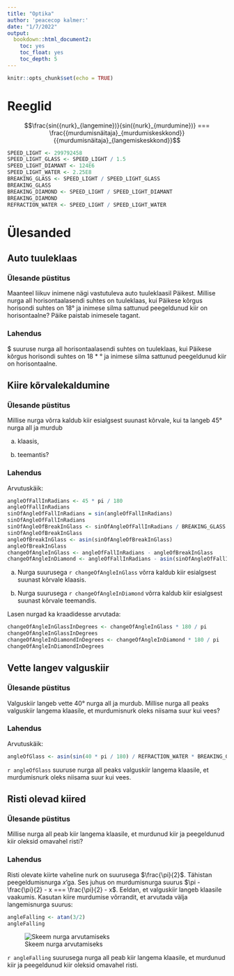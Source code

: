 ```yaml
---
title: "Optika"
author: 'peacecop kalmer:'
date: "1/7/2022"
output:
  bookdown::html_document2:
    toc: yes
    toc_float: yes
    toc_depth: 5
---
```


```r
knitr::opts_chunk$set(echo = TRUE)
```

# Reeglid

$$\frac{sin({nurk}_{langemine})}{sin({nurk}_{murdumine})} === \frac{{murdumisnäitaja}_{murdumiskeskkond}}{{murdumisnäitaja}_{langemiskeskkond}}$$

```r
SPEED_LIGHT <- 299792458
SPEED_LIGHT_GLASS <- SPEED_LIGHT / 1.5
SPEED_LIGHT_DIAMANT <- 124E6
SPEED_LIGHT_WATER <- 2.25E8
BREAKING_GLASS <- SPEED_LIGHT / SPEED_LIGHT_GLASS
BREAKING_GLASS
BREAKING_DIAMOND <- SPEED_LIGHT / SPEED_LIGHT_DIAMANT
BREAKING_DIAMOND
REFRACTION_WATER <- SPEED_LIGHT / SPEED_LIGHT_WATER
```

# Ülesanded

## Auto tuuleklaas

### Ülesande püstitus

Maanteel liikuv inimene nägi vastutuleva auto tuuleklaasil Päikest. Millise nurga all horisontaalasendi suhtes on tuuleklaas, kui Päikese kõrgus horisondi suhtes on 18° ja inimese silma sattunud peegeldunud kiir on horisontaalne? Päike paistab inimesele tagant.

### Lahendus

$\frac{9 \cdot \pi}{20} suuruse nurga all horisontaalasendi suhtes on tuuleklaas, kui Päikese kõrgus horisondi suhtes on 18 * ° ja inimese silma sattunud peegeldunud kiir on horisontaalne.

## Kiire kõrvalekaldumine 

### Ülesande püstitus

Millise nurga võrra kaldub kiir esialgsest suunast kõrvale, kui ta langeb 45° nurga all ja murdub

a) klaasis,

b) teemantis?

### Lahendus

Arvutuskäik:

```r
angleOfFallInRadians <- 45 * pi / 180
angleOfFallInRadians
sinOfAngleOfFallInRadians = sin(angleOfFallInRadians)
sinOfAngleOfFallInRadians
sinOfAngleOfBreakInGlass <- sinOfAngleOfFallInRadians / BREAKING_GLASS
sinOfAngleOfBreakInGlass
angleOfBreakInGlass <- asin(sinOfAngleOfBreakInGlass)
angleOfBreakInGlass
changeOfAngleInGlass <- angleOfFallInRadians - angleOfBreakInGlass
changeOfAngleInDiamond <- angleOfFallInRadians - asin(sinOfAngleOfFallInRadians / BREAKING_DIAMOND)
```

a) Nurga suurusega `r changeOfAngleInGlass` võrra kaldub kiir esialgsest suunast kõrvale klaasis.

b) Nurga suurusega `r changeOfAngleInDiamond` võrra kaldub kiir esialgsest suunast kõrvale teemandis.

Lasen nurgad ka kraadidesse arvutada:

```r
changeOfAngleInGlassInDegrees <- changeOfAngleInGlass * 180 / pi
changeOfAngleInGlassInDegrees
changeOfAngleInDiamondInDegrees <- changeOfAngleInDiamond * 180 / pi
changeOfAngleInDiamondInDegrees
```

## Vette langev valguskiir 

### Ülesande püstitus

Valguskiir langeb vette 40° nurga all ja murdub. Millise nurga all peaks valguskiir langema klaasile, et murdumisnurk oleks niisama suur kui vees?

### Lahendus

Arvutuskäik:

```r
angleOfGlass <- asin(sin(40 * pi / 180) / REFRACTION_WATER * BREAKING_GLASS)
```

`r angleOfGlass` suuruse nurga all peaks valguskiir langema klaasile, et murdumisnurk oleks niisama suur kui vees.

## Risti olevad kiired 

### Ülesande püstitus

Millise nurga all peab kiir langema klaasile, et murdunud kiir ja peegeldunud kiir oleksid omavahel risti?

### Lahendus

Risti olevate kiirte vaheline nurk on suurusega $\frac{\pi}{2}$. Tähistan peegeldumisnurga *x*'ga. Ses juhus on murdumisnurga suurus $\pi - \frac{\pi}{2} - x === \frac{\pi}{2} - x$. Eeldan, et valguskiir langeb klaasile vaakumis. Kasutan kiire murdumise võrrandit, et arvutada välja langemisnurga suurus:

```r
angleFalling <- atan(3/2)
angleFalling
```

![Skeem nurga arvutamiseks](light-through-glass.svg)

`r angleFalling` suurusega nurga all peab kiir langema klaasile, et murdunud kiir ja peegeldunud kiir oleksid omavahel risti.
